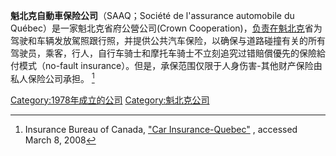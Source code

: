 {{Expand language|1=fr|2=en|time=2021-03-11T03:14:02+00:00}}
'''魁北克自動車保险公司'''（SAAQ；Société de l'assurance automobile du Québec）是一家魁北克省府公營公司(Crown Cooperation)，[[魁北克省|负责在魁北克]]省为驾驶和车辆发放駕照跟行照，并提供公共汽车保险，以确保与道路碰撞有关的所有驾驶员，乘客，行人，自行车骑士和摩托车骑士不立刻追究过错賠償優先的保險給付模式（no-fault insurance）。但是，承保范围仅限于人身伤害-其他财产保险由私人保险公司承担。 <ref>Insurance Bureau of Canada, [http://www.ibc.ca/en/Car_Insurance/PQ/index.asp "Car Insurance-Quebec"] {{Webarchive|url=https://web.archive.org/web/20071112131440/http://www.ibc.ca/en/Car_Insurance/PQ/index.asp|date=2007-11-12}}, accessed March 8, 2008</ref>

[[Category:1978年成立的公司|Category:1978年成立的公司]]
[[Category:魁北克公司|Category:魁北克公司]]
{{Company-stub}}